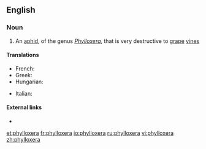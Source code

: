 ==English==

===Noun===
{{en-noun|phylloxerae}}

# An [[aphid]], of the genus ''[[Phylloxera]]'', that is very destructive to [[grape]] [[vine]]s

====Translations====
{{trans-top|aphid}}
* French: {{t|fr|phylloxéra|m}}
* Greek: {{t|el|φυλοξήρα|f|tr=fyloxíra}}
* Hungarian: {{t|hu|filoxéra}}
{{trans-mid}}
* Italian: {{t-|it|fillossera|f}}
{{trans-bottom}}

====External links====
* {{pedialite}}

[[et:phylloxera]]
[[fr:phylloxera]]
[[io:phylloxera]]
[[ru:phylloxera]]
[[vi:phylloxera]]
[[zh:phylloxera]]